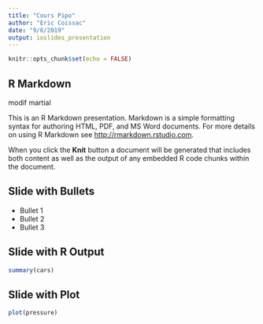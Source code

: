 ```yaml
---
title: "Cours Pipo"
author: "Eric Coissac"
date: "9/6/2019"
output: ioslides_presentation
---
```


```r
knitr::opts_chunk$set(echo = FALSE)
```

## R Markdown

modif martial


This is an R Markdown presentation. Markdown is a simple formatting syntax for authoring HTML, PDF, and MS Word documents. For more details on using R Markdown see <http://rmarkdown.rstudio.com>.

When you click the **Knit** button a document will be generated that includes both content as well as the output of any embedded R code chunks within the document.

## Slide with Bullets

- Bullet 1
- Bullet 2
- Bullet 3

## Slide with R Output

```r
summary(cars)
```

## Slide with Plot

```r
plot(pressure)
```

